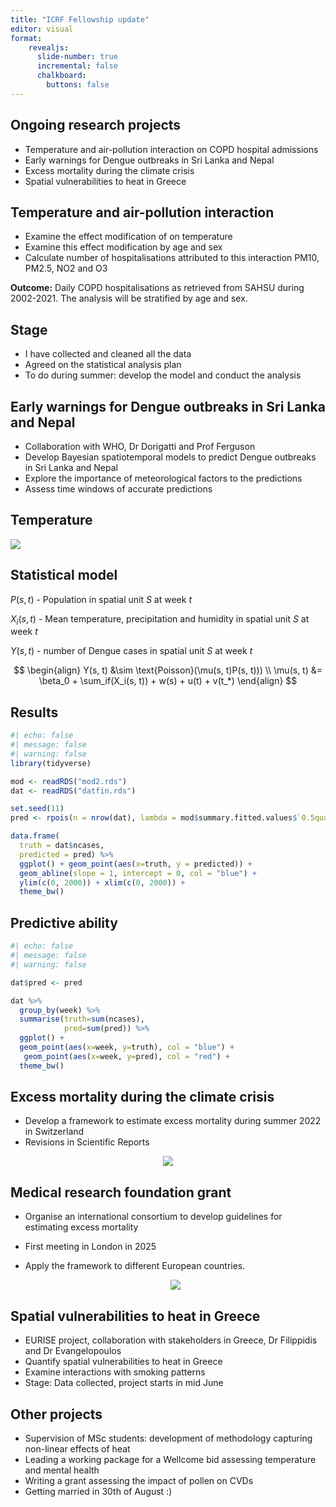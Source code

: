 ```yaml
---
title: "ICRF Fellowship update"
editor: visual
format:
    revealjs:
      slide-number: true
      incremental: false
      chalkboard:
        buttons: false
---
```


## Ongoing research projects

-   Temperature and air-pollution interaction on COPD hospital admissions
-   Early warnings for Dengue outbreaks in Sri Lanka and Nepal
-   Excess mortality during the climate crisis
-   Spatial vulnerabilities to heat in Greece

## Temperature and air-pollution interaction

-   Examine the effect modification of on temperature
-   Examine this effect modification by age and sex
-   Calculate number of hospitalisations attributed to this interaction PM10, PM2.5, NO2 and O3

**Outcome:** Daily COPD hospitalisations as retrieved from SAHSU during 2002-2021. The analysis will be stratified by age and sex.

## Stage

-   I have collected and cleaned all the data
-   Agreed on the statistical analysis plan
-   To do during summer: develop the model and conduct the analysis

## Early warnings for Dengue outbreaks in Sri Lanka and Nepal

-   Collaboration with WHO, Dr Dorigatti and Prof Ferguson
-   Develop Bayesian spatiotemporal models to predict Dengue outbreaks in Sri Lanka and Nepal
-   Explore the importance of meteorological factors to the predictions
-   Assess time windows of accurate predictions

## Temperature

![](Fig1.PNG)

## Statistical model

$P(s, t)$ - Population in spatial unit $S$ at week $t$

$X_i(s, t)$ - Mean temperature, precipitation and humidity in spatial unit $S$ at week $t$

$Y(s, t)$ - number of Dengue cases in spatial unit $S$ at week $t$

$$
\begin{align}
Y(s, t) &\sim \text{Poisson}(\mu(s, t)P(s, t))) \\
\mu(s, t) &= \beta_0 + \sum_if(X_i(s, t)) + w(s) + u(t) + v(t_*) 
\end{align}
$$

## Results

```r
#| echo: false
#| message: false
#| warning: false
library(tidyverse)

mod <- readRDS("mod2.rds")
dat <- readRDS("datfin.rds")

set.seed(11)
pred <- rpois(n = nrow(dat), lambda = mod$summary.fitted.values$`0.5quant`)

data.frame(
  truth = dat$ncases, 
  predicted = pred) %>% 
  ggplot() + geom_point(aes(x=truth, y = predicted)) + 
  geom_abline(slope = 1, intercept = 0, col = "blue") +
  ylim(c(0, 2000)) + xlim(c(0, 2000)) +
  theme_bw()

```

## Predictive ability

```r
#| echo: false
#| message: false
#| warning: false

dat$pred <- pred

dat %>% 
  group_by(week) %>% 
  summarise(truth=sum(ncases), 
            pred=sum(pred)) %>% 
  ggplot() + 
  geom_point(aes(x=week, y=truth), col = "blue") + 
   geom_point(aes(x=week, y=pred), col = "red") + 
  theme_bw()

```

## Excess mortality during the climate crisis

-   Develop a framework to estimate excess mortality during summer 2022 in Switzerland
-   Revisions in Scientific Reports

<center>![](Fig2.PNG)</center>

## Medical research foundation grant

-   Organise an international consortium to develop guidelines for estimating excess mortality

-   First meeting in London in 2025

-   Apply the framework to different European countries.

    <center>![](Fig3.PNG)</center>

## Spatial vulnerabilities to heat in Greece

-   EURISE project, collaboration with stakeholders in Greece, Dr Filippidis and Dr Evangelopoulos
-   Quantify spatial vulnerabilities to heat in Greece
-   Examine interactions with smoking patterns
-   Stage: Data collected, project starts in mid June

## Other projects

-   Supervision of MSc students: development of methodology capturing non-linear effects of heat
-   Leading a working package for a Wellcome bid assessing temperature and mental health
-   Writing a grant assessing the impact of pollen on CVDs
-   Getting married in 30th of August :)
